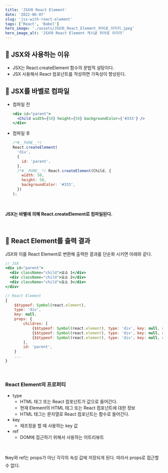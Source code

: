```yaml
---
title: 'JSX와 React Element'
date: '2022-06-07'
slug: 'jsx-with-react-element'
tags: ['React', 'Babel']
hero_image: './assets/JSX와_React_Element_히어로_이미지.jpeg'
hero_image_alt: 'JSX와 React Element 게시글 히어로 이미지'
---
```


## 🌟 JSX와 사용하는 이유

- JSX는 React.createElement 함수의 문법적 설탕이다.
- JSX 사용해서 React 컴포넌트를 작성하면 가독성이 향상된다.

## 🌟 JSX를 바벨로 컴파일

- 컴파일 전
  ```jsx
  <div id="parent">
    <Child width={50} height={50} backgroundColor={'#333'} />
  </div>
  ```
- 컴파일 후
  ```jsx
  /*#__PURE__*/
  React.createElement(
    'div',
    {
      id: 'parent',
    },
    /*#__PURE__*/ React.createElement(Child, {
      width: 50,
      height: 50,
      backgroundColor: '#333',
    })
  );
  ```
<br/>

**JSX는 바벨에 의해 React.createElement로 컴파일된다.**

<br/>

## 🌟 React Element를 출력 결과

JSX와 이를 React Element로 변환해 출력한 결과를 단순화 시키면 아래와 같다.

```jsx
// JSX
<div id="parent">
  <div className="child">요소 1</div>
  <div className="child">요소 2</div>
  <div className="child">요소 3</div>
</div>

// React Element
{
	$$typeof: Symbol(react.element),
	type: 'div',
	key: null,
	props: {
		children: [
			{$$typeof: Symbol(react.element), type: 'div', key: null, ref: null, props: {…}, …},
			{$$typeof: Symbol(react.element), type: 'div', key: null, ref: null, props: {…}, …},
			{$$typeof: Symbol(react.element), type: 'div', key: null, ref: null, props: {…}, …}
		],
		id: 'parent',
	}
	...
}
```

<br/>

### React Element의 프로퍼티

- type
  - HTML 태그 또는 React 컴포넌트가 값으로 들어간다.
  - 현재 Element의 HTML 태그 또는 React 컴포넌트에 대한 정보
  - HTML 태그는 문자열로 React 컴포넌트는 함수로 들어간다.
- key
  - 재조정을 할 때 사용하는 key 값
- ref
  - DOM에 접근하기 위해서 사용하는 어트리뷰트

<br/>

❗️key와 ref는 props가 아닌 각각의 속성 값에 저장되게 된다. 따라서 props로 접근할 수 없다.
